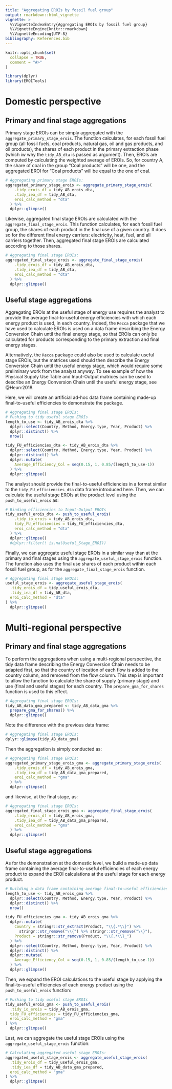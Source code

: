 ```yaml
---
title: "Aggregating EROIs by fossil fuel group"
output: rmarkdown::html_vignette
vignette: >
  %\VignetteIndexEntry{Aggregating EROIs by fossil fuel group}
  %\VignetteEngine{knitr::rmarkdown}
  %\VignetteEncoding{UTF-8}
bibliography: References.bib
---
```


```r
knitr::opts_chunk$set(
  collapse = TRUE,
  comment = "#>"
)
```

```r
library(dplyr)
library(EROITools)
```


# Domestic perspective

## Primary and final stage aggregations

Primary stage EROIs can be simply aggregated with the `aggregate_primary_stage_erois`. The function calculates, for each fossil fuel group (all fossil fuels, coal products, natural gas, oil and gas products, and oil products), the shares of each product in the primary extraction phase (which iw why the `tidy_AB_dta` is passed as argument). Then, EROIs are computed by calculating the weighted average of EROIs. So, for country A, the share of coal in the group "Coal products" will be one, and the aggregated EROI for "Coal products" will be equal to the one of coal.

```r
# Aggregating primary stage EROIs:
aggregated_primary_stage_erois <- aggregate_primary_stage_erois(
    .tidy_erois_df = tidy_AB_erois_dta,
    .tidy_iea_df = tidy_AB_dta,
    eroi_calc_method = "dta"
  ) %>% 
  dplyr::glimpse()
```

Likewise, aggregated final stage EROIs are calculated with the `aggregate_final_stage_erois`. This function calculates, for each fossil fuel group, the shares of each product in the final use of a given country. It does so for the different final energy carriers: electricity, heat, fuel, and all carriers together. Then, aggregated final stage EROIs are calculated according to those shares.

```r
# Aggregating final stage EROIs:
aggregated_final_stage_erois <- aggregate_final_stage_erois(
    .tidy_erois_df = tidy_AB_erois_dta,
    .tidy_iea_df = tidy_AB_dta,
    eroi_calc_method = "dta"
  ) %>% 
  dplyr::glimpse()
```


## Useful stage aggregations

Aggregating EROIs at the useful stage of energy use requires the analyst to provide the average final-to-useful energy efficiencies with which each energy product is used, in each country. Indeed, the `Recca` package that we have used to calculate EROIs is used on a data frame describing the Energy Conversion Chain until the final energy stage, so that EROIs can only be calculated for products corresponding to the primary extraction and final energy stages.

Alternatively, the `Recca` package could also be used to calculate useful stage EROIs, but the matrices used should then describe the Energy Conversion Chain until the useful energy stage, which would require some preliminary work from the analyst anyway. To see example of how the Physical Supply Use Table and Input-Output matrices can be used to describe an Energy Conversion Chain until the useful energy stage, see @Heun:2018.

Here, we will create an artificial ad-hoc data frame containing made-up final-to-useful efficiencies to demonstrate the package.

```r
# Aggregating final stage EROIs:
# Pushing to tidy useful stage EROIs
length_to_use <- tidy_AB_erois_dta %>%
  dplyr::select(Country, Method, Energy.type, Year, Product) %>%
  dplyr::distinct() %>%
  nrow()

tidy_FU_efficiencies_dta <- tidy_AB_erois_dta %>%
  dplyr::select(Country, Method, Energy.type, Year, Product) %>%
  dplyr::distinct() %>%
  dplyr::mutate(
    Average_Efficiency_Col = seq(0.15, 1, 0.85/(length_to_use-1))
  ) %>% 
  dplyr::glimpse()
```

The analyst should provide the final-to-useful efficiencies in a format similar to the `tidy_FU_efficiencies_dta` data frame introduced here. Then, we can calculate the useful stage EROIs at the product level using the `push_to_useful_erois` as:

```r
# Binding efficiencies to Input-Output EROIs
tidy_useful_erois_dta <- push_to_useful_erois(
    .tidy_io_erois = tidy_AB_erois_dta,
    tidy_FU_efficiencies = tidy_FU_efficiencies_dta,
    eroi_calc_method = "dta"
  ) %>%
  dplyr::glimpse()
  #dplyr::filter(! is.na(Useful_Stage_EROI))
```

Finally, we can aggregate useful stage EROIs in a similar way than at the primary and final stages using the `aggregate_useful_stage_erois` function. The function also uses the final use shares of each product within each fossil fuel group, as for the `aggregate_final_stage_erois` function.

```r
# Aggregating final stage EROIs:
useful_stage_erois <- aggregate_useful_stage_erois(
  .tidy_erois_df = tidy_useful_erois_dta,
  .tidy_iea_df = tidy_AB_dta,
  eroi_calc_method = "dta"
) %>% 
  dplyr::glimpse()
```


# Multi-regional perspective

## Primary and final stage aggregations

To perform the aggregations when using a multi-regional perspective, the tidy data frame describing the Energy Conversion Chain needs to be adapted first, so that the country of location of each flow is added to the country column, and removed from the flow column. This step is important to allow the function to calculate the share of supply (primary stage) and use (final and useful stages) for each country. The `prepare_gma_for_shares` function is used to this effect.

```r
# Aggregating final stage EROIs:
tidy_AB_data_gma_prepared <- tidy_AB_data_gma %>%
  prepare_gma_for_shares() %>% 
  dplyr::glimpse()
```

Note the difference with the previous data frame:


```r
# Aggregating final stage EROIs:
dplyr::glimpse(tidy_AB_data_gma)
```

Then the aggregation is simply conducted as:

```r
# Aggregating final stage EROIs:
aggregated_primary_stage_erois_gma <- aggregate_primary_stage_erois(
    .tidy_erois_df = tidy_AB_erois_gma,
    .tidy_iea_df = tidy_AB_data_gma_prepared,
    eroi_calc_method = "gma"
  ) %>% 
  dplyr::glimpse()
```

and likewise, at the final stage, as:

```r
# Aggregating final stage EROIs:
aggregated_final_stage_erois_gma <- aggregate_final_stage_erois(
    .tidy_erois_df = tidy_AB_erois_gma,
    .tidy_iea_df = tidy_AB_data_gma_prepared,
    eroi_calc_method = "gma"
  ) %>% 
  dplyr::glimpse()
```


## Useful stage aggregations

As for the demonstration at the domestic level, we build a made-up data frame containing the average final-to-useful efficiencies of each energy product to expand the EROI calculations at the useful stage for each energy product.

```r
# Building a data frame containing average final-to-useful efficiencies for each energy product
length_to_use <- tidy_AB_erois_gma %>%
  dplyr::select(Country, Method, Energy.type, Year, Product) %>%
  dplyr::distinct() %>%
  nrow()

tidy_FU_efficiencies_gma <- tidy_AB_erois_gma %>% 
  dplyr::mutate(
    Country = stringr::str_extract(Product, "\\{.*\\}") %>% 
      stringr::str_remove("\\{") %>% stringr::str_remove("\\}"),
    Product = stringr::str_remove(Product, "\\{.*\\}_")
  ) %>% 
  dplyr::select(Country, Method, Energy.type, Year, Product) %>% 
  dplyr::distinct() %>% 
  dplyr::mutate(
    Average_Efficiency_Col = seq(0.15, 1, 0.85/(length_to_use-1))
  ) %>% 
  dplyr::glimpse()
```


Then, we expand the EROI calculations to the useful stage by applying the final-to-useful efficiencies of each energy product using the `push_to_useful_erois` function:

```r
# Pushing to tidy useful stage EROIs
tidy_useful_erois_gma <- push_to_useful_erois(
  .tidy_io_erois = tidy_AB_erois_gma,
  tidy_FU_efficiencies = tidy_FU_efficiencies_gma,
  eroi_calc_method = "gma"
) %>% 
  dplyr::glimpse()
```

Last, we can aggregate the useful stage EROIs using the `aggregate_useful_stage_erois` function:

```r
# Calculating aggregated useful stage EROIs:
aggregated_useful_stage_erois <- aggregate_useful_stage_erois(
  .tidy_erois_df = tidy_useful_erois_gma,
  .tidy_iea_df = tidy_AB_data_gma_prepared,
  eroi_calc_method = "gma"
) %>% 
  dplyr::glimpse()
```

